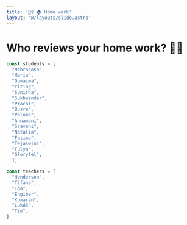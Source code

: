 ```yaml
---
title: '🏋️‍♀️ 🏠 Home work'
layout: '@/layouts/slide.astro'
---
```


# Who reviews your home work? 🧛‍♀️

```javascript
const students = [  
  "Mehrnoosh",
  "Maria",
  "Oumaima",
  "Yiting",
  "Sunitha",
  "Sukhwinder",
  "Prachi",
  "Busra",
  "Paloma",
  "Annamani",
  "Sravani",
  "Natalia",
  "Fatima",
  "Tejaswini",
  "Fulya",
  "Gloryfel",
  ];

const teachers = [
  "Henderson",
  "Tifana", 
  "Iga", 
  "Engiber", 
  "Kumaran", 
  "Lukáš", 
  "Tim", 
]
```